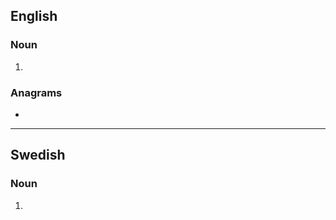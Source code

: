 {{also|Comebacks|Come-backs}}

==English==

===Noun===
{{head|en|noun plural form}}

# {{plural of|comeback|lang=en}}

===Anagrams===
* {{l|en|comes back}}

----

==Swedish==

===Noun===
{{head|sv|noun form}}

# {{sv-noun-form-indef-gen|comeback}}
